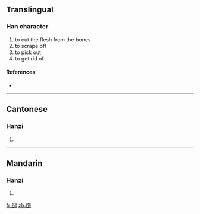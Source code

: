 ==Translingual==

===Han character===
{{Han char|rn=18|rad=刀|as=06|sn=8|four=|canj=竹口中弓 (HRLN)}}

# to cut the flesh from the bones
# to scrape off
# to pick out
# to get rid of

====References====
* {{Han ref|kx=0138.450|hdz=10336.120|uh=34E2|ud=13538}}

----

==Cantonese==

===Hanzi===
{{yue-hanzi|jyut=|y=lok3}}

# {{defn|Cantonese|sort=刀06}}

----

==Mandarin==

===Hanzi===
{{cmn-hanzi|pin=[[luò]] ([[luo4]])|wg=lo<sup>4</sup>}}

# {{defn|Mandarin|sort=刀06}}

[[fr:㓢]]
[[zh:㓢]]